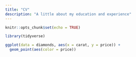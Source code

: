 ```yaml
---
title: "CV"
description: "A little about my education and experience"
---
```


```r
knitr::opts_chunk$set(echo = TRUE)

library(tidyverse)
```

```r
ggplot(data = diamonds, aes(x = carat, y = price)) +
  geom_point(aes(color = price))
```

